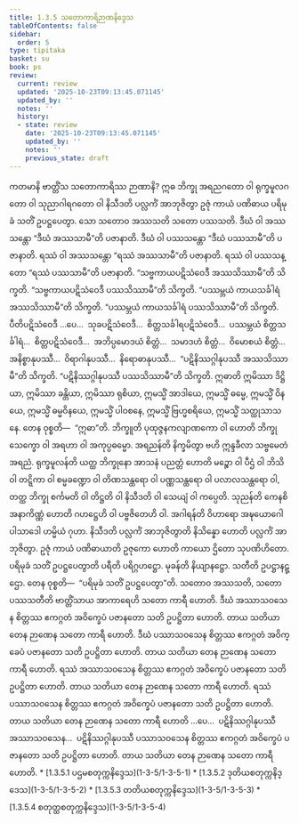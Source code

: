 ```yaml
---
title: 1.3.5 သတောကာရိဉာဏနိဒ္ဒေသ
tableOfContents: false
sidebar:
  order: 5
type: tipitaka
basket: su
book: ps
review:
  current: review
  updated: '2025-10-23T09:13:45.071145'
  updated_by: ''
  notes: ''
  history:
  - state: review
    date: '2025-10-23T09:13:45.071145'
    updated_by: ''
    notes: ''
    previous_state: draft
---
```



<ReviewStatus review={frontmatter.review} showDetails={true} />

<HypothesisAnnotation frontmatter={frontmatter} />

<DynamicBreadcrumb />

<Division number="163" book="ps" e="ch" v="26" p="173">

<Paragraph number="916" book="ps">
ကတမာနိ ဗာတ္တိံသ သတောကာရိဿ ဉာဏာနိ? ဣဓ ဘိက္ခု အရညဂတော ဝါ ရုက္ခမူလဂတော ဝါ သုညာဂါရဂတော ဝါ နိသီဒတိ ပလ္လင်္ကံ အာဘုဇိတွာ ဥဇုံ ကာယံ ပဏိဓာယ ပရိမုခံ သတိံ ဥပဋ္ဌပေတွာ. သော သတောဝ အဿသတိ သတော ပဿသတိ. ဒီဃံ ဝါ အဿသန္တော “ဒီဃံ အဿသာမီ”တိ ပဇာနာတိ. ဒီဃံ ဝါ ပဿသန္တော “ဒီဃံ ပဿသာမီ”တိ ပဇာနာတိ. ရဿံ ဝါ အဿသန္တော “ရဿံ အဿသာမီ”တိ ပဇာနာတိ. ရဿံ ဝါ ပဿသန္တော “ရဿံ ပဿသာမီ”တိ ပဇာနာတိ. “သဗ္ဗကာယပဋိသံဝေဒီ အဿသိဿာမီ”တိ သိက္ခတိ. “သဗ္ဗကာယပဋိသံဝေဒီ ပဿသိဿာမီ”တိ သိက္ခတိ. “ပဿမ္ဘယံ ကာယသင်္ခါရံ အဿသိဿာမီ”တိ သိက္ခတိ. “ပဿမ္ဘယံ ကာယသင်္ခါရံ ပဿသိဿာမီ”တိ သိက္ခတိ. ပီတိပဋိသံဝေဒီ …ပေ…  သုခပဋိသံဝေဒီ…  စိတ္တသင်္ခါရပဋိသံဝေဒီ…  ပဿမ္ဘယံ စိတ္တသင်္ခါရံ…  စိတ္တပဋိသံဝေဒီ…  အဘိပ္ပမောဒယံ စိတ္တံ…  သမာဒဟံ စိတ္တံ…  ဝိမောစယံ စိတ္တံ…  အနိစ္စာနုပဿီ…  ဝိရာဂါနုပဿီ…  နိရောဓာနုပဿီ…  “ပဋိနိဿဂ္ဂါနုပဿီ အဿသိဿာမီ”တိ သိက္ခတိ. “ပဋိနိဿဂ္ဂါနုပဿီ ပဿသိဿာမီ”တိ သိက္ခတိ.



</Paragraph>

</Division>
<Division number="164" book="ps" e="ch" v="26" p="174">

<Paragraph number="917" book="ps">
<Emphasis>ဣဓာ</Emphasis>တိ ဣမိဿာ ဒိဋ္ဌိယာ, ဣမိဿာ ခန္တိယာ, ဣမိဿာ ရုစိယာ, ဣမသ္မိံ အာဒါယေ, ဣမသ္မိံ ဓမ္မေ, ဣမသ္မိံ ဝိနယေ, ဣမသ္မိံ ဓမ္မဝိနယေ, ဣမသ္မိံ ပါဝစနေ, ဣမသ္မိံ ဗြဟ္မစရိယေ, ဣမသ္မိံ သတ္ထုသာသနေ. တေန ဝုစ္စတိ—  “ဣဓာ”တိ. <Emphasis>ဘိက္ခူ</Emphasis>တိ ပုထုဇ္ဇနကလျာဏကော ဝါ ဟောတိ ဘိက္ခု သေက္ခော ဝါ အရဟာ ဝါ အကုပ္ပဓမ္မော. <Emphasis>အရညန်</Emphasis>တိ နိက္ခမိတွာ ဗဟိ ဣန္ဒခီလာ သဗ္ဗမေတံ အရညံ. <Emphasis>ရုက္ခမူလန်</Emphasis>တိ ယတ္ထ ဘိက္ခုနော အာသနံ ပညတ္တံ ဟောတိ မဉ္စော ဝါ ပီဌံ ဝါ ဘိသိ ဝါ တဋ္ဋိကာ ဝါ စမ္မခဏ္ဍော ဝါ တိဏသန္ထရော ဝါ ပဏ္ဏသန္ထရော ဝါ ပလာလသန္ထရော ဝါ, တတ္ထ ဘိက္ခု စင်္ကမတိ ဝါ တိဋ္ဌတိ ဝါ နိသီဒတိ ဝါ သေယျံ ဝါ ကပ္ပေတိ. <Emphasis>သုညန်</Emphasis>တိ ကေနစိ အနာကိဏ္ဏံ ဟောတိ ဂဟဋ္ဌေဟိ ဝါ ပဗ္ဗဇိတေဟိ ဝါ. <Emphasis>အဂါရန်</Emphasis>တိ ဝိဟာရော အဍ္ဎယောဂေါ ပါသာဒေါ ဟမ္မိယံ ဂုဟာ. <Emphasis>နိသီဒတိ ပလ္လင်္ကံ အာဘုဇိတွာ</Emphasis>တိ နိသိန္နော ဟောတိ ပလ္လင်္ကံ အာဘုဇိတွာ. <Emphasis>ဥဇုံ ကာယံ ပဏိဓာယာ</Emphasis>တိ ဥဇုကော ဟောတိ ကာယော ဌိတော သုပဏိဟိတော. <Emphasis>ပရိမုခံ သတိံ ဥပဋ္ဌပေတွာ</Emphasis>တိ <Emphasis>ပရီ</Emphasis>တိ ပရိဂ္ဂဟဋ္ဌော. <Emphasis>မုခန်</Emphasis>တိ နိယျာနဋ္ဌော. <Emphasis>သတီ</Emphasis>တိ ဥပဋ္ဌာနဋ္ဌော. တေန ဝုစ္စတိ—  “ပရိမုခံ သတိံ ဥပဋ္ဌပေတွာ”တိ.



</Paragraph>

</Division>
<Division number="165" book="ps" e="ch" v="26" p="174">

<Paragraph number="918" book="ps">
<Emphasis>သတောဝ အဿသတိ, သတော ပဿသတီ</Emphasis>တိ ဗာတ္တိံသာယ အာကာရေဟိ သတော ကာရီ ဟောတိ. ဒီဃံ အဿာသဝသေန စိတ္တဿ ဧကဂ္ဂတံ အဝိက္ခေပံ ပဇာနတော သတိ ဥပဋ္ဌိတာ ဟောတိ. တာယ သတိယာ တေန ဉာဏေန သတော ကာရီ ဟောတိ. ဒီဃံ ပဿာသဝသေန စိတ္တဿ ဧကဂ္ဂတံ အဝိက္ခေပံ ပဇာနတော သတိ ဥပဋ္ဌိတာ ဟောတိ. တာယ သတိယာ တေန ဉာဏေန သတော ကာရီ ဟောတိ. ရဿံ အဿာသဝသေန စိတ္တဿ ဧကဂ္ဂတံ အဝိက္ခေပံ ပဇာနတော သတိ ဥပဋ္ဌိတာ ဟောတိ. တာယ သတိယာ တေန ဉာဏေန သတော ကာရီ ဟောတိ. ရဿံ ပဿာသဝသေန စိတ္တဿ ဧကဂ္ဂတံ အဝိက္ခေပံ ပဇာနတော သတိ ဥပဋ္ဌိတာ ဟောတိ. တာယ သတိယာ တေန ဉာဏေန သတော ကာရီ ဟောတိ …ပေ…  ပဋိနိဿဂ္ဂါနုပဿီ အဿာသဝသေန…  ပဋိနိဿဂ္ဂါနုပဿီ ပဿာသဝသေန စိတ္တဿ ဧကဂ္ဂတံ အဝိက္ခေပံ ပဇာနတော သတိ ဥပဋ္ဌိတာ ဟောတိ. တာယ သတိယာ တေန ဉာဏေန သတော ကာရီ ဟောတိ.

</Paragraph>
</Division>

<TableOfContents book="ps" section="1.3.5">
* [1.3.5.1 ပဌမစတုက္ကနိဒ္ဒေသ](1-3-5/1-3-5-1)
* [1.3.5.2 ဒုတိယစတုက္ကနိဒ္ဒေသ](1-3-5/1-3-5-2)
* [1.3.5.3 တတိယစတုက္ကနိဒ္ဒေသ](1-3-5/1-3-5-3)
* [1.3.5.4 စတုတ္ထစတုက္ကနိဒ္ဒေသ](1-3-5/1-3-5-4)
</TableOfContents>
